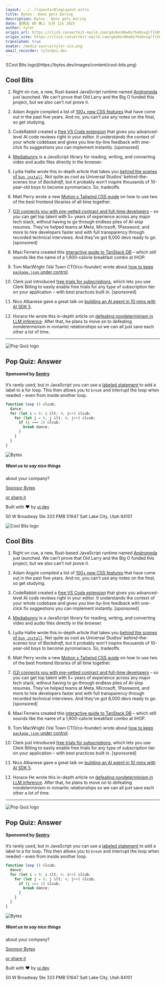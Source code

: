 ```yaml
---
layout: ../../layouts/BlogLayout.astro
title: Bytes： Deno gets boring
description: Bytes： Deno gets boring
date: 星期五 08 晚上 九月 12o 2025
author: tyler
origin_url: https://click.convertkit-mail4.com/qdu9on96w0s7h4dvxglflh890okkki4hpe96/n2hohquv35l7pks6/aHR0cHM6Ly9ieXRlcy5kZXYvYXJjaGl2ZXMvNDIz
origin_site: https://click.convertkit-mail4.com/qdu9on96w0s7h4dvxglflh890okkki4hpe96/n2hohquv35l7pks6/aHR0cHM6Ly9ieXRlcy5kZXYvYXJjaGl2ZXMvNDIz
translated: true
avatar: /media-source/tyler-ico.png
email_recorder: tyler@ui.dev
---
```



<Reference client:only="react" title="Bytes： Deno gets boring" url="https://click.convertkit-mail4.com/qdu9on96w0s7h4dvxglflh890okkki4hpe96/n2hohquv35l7pks6/aHR0cHM6Ly9ieXRlcy5kZXYvYXJjaGl2ZXMvNDIz" />

<Detail client:only="react">
	![Cool Bits logo](https://bytes.dev/images/content/cool-bits.png)

## Cool Bits

1.  Right on cue, a new, Rust-based JavaScript runtime named [Andromeda](https://click.convertkit-mail4.com/qdu9on96w0s7h4dvxglflh890okkki4hpe96/owhkhwuwrl0qvvuv/aHR0cHM6Ly90cnlhbmRyb21lZGEuZGV2Lw==) just launched. We can’t prove that Old Larry and the Big O funded this project, but we also can’t _not_ prove it.
    
2.  Adam Argyle compiled a list of [100+ new CSS features](https://click.convertkit-mail4.com/qdu9on96w0s7h4dvxglflh890okkki4hpe96/z2hgh7ue3rmlv2bp/aHR0cHM6Ly9uZXJkeS5kZXYvY2FzY2FkaW5nLXNlY3JldC1zYXVjZQ==) that have come out in the past five years. And no, you can’t use any notes on the final, so get studying.
    
3.  CodeRabbit created a [free VS Code extension](https://click.convertkit-mail4.com/qdu9on96w0s7h4dvxglflh890okkki4hpe96/p8hehqu4z5pq0ntq/aHR0cHM6Ly9jb2RlcmFiYml0LmxpbmsvYnl0ZXM=) that gives you advanced-level AI code reviews right in your editor. It understands the context of your whole codebase and gives you line-by-line feedback with one-click fix suggestions you can implement instantly. \[sponsored\]
    
4.  [Mediabunny](https://click.convertkit-mail4.com/qdu9on96w0s7h4dvxglflh890okkki4hpe96/x0hph3uewd4q6qu5/aHR0cHM6Ly9tZWRpYWJ1bm55LmRldi8=) is a JavaScript library for reading, writing, and converting video and audio files directly in the browser.
    
5.  Lydia Hallie wrote this in-depth article that takes you [behind the scenes of `bun install`](https://click.convertkit-mail4.com/qdu9on96w0s7h4dvxglflh890okkki4hpe96/6qhehoul7639g3fo/aHR0cHM6Ly9idW4uY29tL2Jsb2cvYmVoaW5kLXRoZS1zY2VuZXMtb2YtYnVuLWluc3RhbGw=). Not quite as cool as Universal Studios’ behind-the-scenes tour of _Backdraft,_ but it probably won’t inspire thousands of 10-year-old boys to become pyromaniacs. So, tradeoffs.
    
6.  Matt Perry wrote a new [Motion x Tailwind CSS guide](https://click.convertkit-mail4.com/qdu9on96w0s7h4dvxglflh890okkki4hpe96/kkhmh2unl2oxqpal/aHR0cHM6Ly9tb3Rpb24uZGV2L2RvY3MvcmVhY3QtdGFpbHdpbmQ=) on how to use two of the best frontend libraries of all time together.
    
7.  [G2i connects you with pre-vetted contract and full-time developers](https://click.convertkit-mail4.com/qdu9on96w0s7h4dvxglflh890okkki4hpe96/58hvh8ugmo468ei6/aHR0cHM6Ly93d3cuZzJpLmNvL3doeS1nMmk_dXRtX2NhbXBhaWduPUZpcmVzaGlwJTIwTmV3c2xldHRlciZ1dG1fbWVkaXVtPUFEJnV0bV9zb3VyY2U9TmV3c2xldHRlcg==) – so you can get top talent with 5+ years of experience across any major tech stack, without having to go through endless piles of AI-slop resumes. They’ve helped teams at Meta, Microsoft, 1Password, and more to hire developers faster and with full transparency through recorded technical interviews. And they’ve got 8,000 devs ready to go. \[sponsored\]
    
8.  Maxi Ferreira created this [interactive guide to TanStack DB](https://click.convertkit-mail4.com/qdu9on96w0s7h4dvxglflh890okkki4hpe96/25h2h9u320qmprh3/aHR0cHM6Ly9mcm9udGVuZGF0c2NhbGUuY29tL2Jsb2cvdGFuc3RhY2stZGIv) – which still sounds like the name of a 1,600-calorie breakfast combo at IHOP.
    
9.  Tom MacWright (Val Town CTO/co-founder) wrote about [how to keep `package.json` under control](https://click.convertkit-mail4.com/qdu9on96w0s7h4dvxglflh890okkki4hpe96/qvh8h8udr2lkm7tl/aHR0cHM6Ly9ibG9nLnZhbC50b3duL2dhcmRlbmluZy1kZXBlbmRlbmNpZXM=).
    
10.  Clerk just introduced [free trials for subscriptions](https://click.convertkit-mail4.com/qdu9on96w0s7h4dvxglflh890okkki4hpe96/9qhzhdudp3e5vxs9/aHR0cHM6Ly9nby5jbGVyay5jb20vekJ4czVreQ==), which lets you use Clerk Billing to easily enable free trials for any type of subscription tier on your application – with best practices built in. \[sponsored\]
    
11.  Nico Albanese gave a great talk on [building an AI agent in 10 mins with AI SDK 5](https://click.convertkit-mail4.com/qdu9on96w0s7h4dvxglflh890okkki4hpe96/3ohphdu379kp59tr/aHR0cHM6Ly93d3cueW91dHViZS5jb20vd2F0Y2g_dj1UakFidHNQQy1Tdw==).
    
12.  Horace He wrote this in-depth article on [defeating nondeterminism in LLM inference](https://click.convertkit-mail4.com/qdu9on96w0s7h4dvxglflh890okkki4hpe96/48hvh7umrq7xd2fx/aHR0cHM6Ly90aGlua2luZ21hY2hpbmVzLmFpL2Jsb2cvZGVmZWF0aW5nLW5vbmRldGVybWluaXNtLWluLWxsbS1pbmZlcmVuY2Uv). After that, he plans to move on to defeating nondeterminism in romantic relationships so we can all just save each other a lot of time.
    

* * *

![Pop Quiz logo](https://bytes.dev/images/content/pop-quiz.png)

## Pop Quiz: Answer

#### Sponsored by [Sentry](https://click.convertkit-mail4.com/qdu9on96w0s7h4dvxglflh890okkki4hpe96/7qh7h2u9opxn75uz/aHR0cHM6Ly9zZW50cnkuaW8vcHJvZHVjdC9sb2dzLz91dG1fY2FtcGFpZ249bG9ncy1meTI2cTMtbG9nc2xhdW5jaCZ1dG1fY29udGVudD1uZXdzbGV0dGVyLWxvZ3MtZ2EtbGF1bmNoLXRyeXNlbnRyeSZ1dG1fbWVkaXVtPXBhaWQtY29tbXVuaXR5JnV0bV9zb3VyY2U9Ynl0ZXM=)

It’s rarely used, but in JavaScript you can use a [labeled statement](https://click.convertkit-mail4.com/qdu9on96w0s7h4dvxglflh890okkki4hpe96/reh8h9um0vo6l0c2/aHR0cHM6Ly9kZXZlbG9wZXIubW96aWxsYS5vcmcvZW4tVVMvZG9jcy9XZWIvSmF2YVNjcmlwdC9SZWZlcmVuY2UvU3RhdGVtZW50cy9sYWJlbA==) to add a label to a for loop. This then allows you to `break` and interrupt the loop when needed – even from inside another loop.

```js
function loop () &lcub;
  dance:
  for (let i = 0; i &lt; 4; i++) &lcub;
    for (let j = 0; j &lt; 4; j++) &lcub;
      if (j === 2) &lcub;
        break dance;
      }
    }
  }
}
```

![Bytes](https://bytes.dev/images/bytes-icon.png)

##### Want us to say nice things  
about your company?

[Sponsor Bytes](https://click.convertkit-mail4.com/qdu9on96w0s7h4dvxglflh890okkki4hpe96/08hwhgu2dwpl62tl/aHR0cHM6Ly9ieXRlcy5kZXYvYWR2ZXJ0aXNl)

[or share it](https://click.convertkit-mail4.com/qdu9on96w0s7h4dvxglflh890okkki4hpe96/vqh3hmuop3qw9gig/aHR0cHM6Ly9ieXRlcy5kZXYvc2hhcmU=)

Built with ❤️ by [ui.dev](https://click.convertkit-mail4.com/qdu9on96w0s7h4dvxglflh890okkki4hpe96/m2h7h6u380l462tm/aHR0cHM6Ly91aS5kZXY=)

50 W Broadway Ste 333 PMB 51647 Salt Lake City, Utah 84101


</Detail>

![Cool Bits logo](https://bytes.dev/images/content/cool-bits.png)

## Cool Bits

1. Right on cue, a new, Rust-based JavaScript runtime named [Andromeda](https://click.convertkit-mail4.com/qdu9on96w0s7h4dvxglflh890okkki4hpe96/owhkhwuwrl0qvvuv/aHR0cHM6Ly90cnlhbmRyb21lZGEuZGV2Lw==) just launched. We can’t prove that Old Larry and the Big O funded this project, but we also can’t *not* prove it.

2. Adam Argyle compiled a list of [100+ new CSS features](https://click.convertkit-mail4.com/qdu9on96w0s7h4dvxglflh890okkki4hpe96/z2hgh7ue3rmlv2bp/aHR0cHM6Ly9uZXJkeS5kZXYvY2FzY2FkaW5nLXNlY3JldC1zYXVjZQ==) that have come out in the past five years. And no, you can’t use any notes on the final, so get studying.

3. CodeRabbit created a [free VS Code extension](https://click.convertkit-mail4.com/qdu9on96w0s7h4dvxglflh890okkki4hpe96/p8hehqu4z5pq0ntq/aHR0cHM6Ly9jb2RlcmFiYml0LmxpbmsvYnl0ZXM=) that gives you advanced-level AI code reviews right in your editor. It understands the context of your whole codebase and gives you line-by-line feedback with one-click fix suggestions you can implement instantly. \[sponsored]

4. [Mediabunny](https://click.convertkit-mail4.com/qdu9on96w0s7h4dvxglflh890okkki4hpe96/x0hph3uewd4q6qu5/aHR0cHM6Ly9tZWRpYWJ1bm55LmRldi8=) is a JavaScript library for reading, writing, and converting video and audio files directly in the browser.

5. Lydia Hallie wrote this in-depth article that takes you [behind the scenes of `bun install`](https://click.convertkit-mail4.com/qdu9on96w0s7h4dvxglflh890okkki4hpe96/6qhehoul7639g3fo/aHR0cHM6Ly9idW4uY29tL2Jsb2cvYmVoaW5kLXRoZS1zY2VuZXMtb2YtYnVuLWluc3RhbGw=). Not quite as cool as Universal Studios’ behind-the-scenes tour of *Backdraft,* but it probably won’t inspire thousands of 10-year-old boys to become pyromaniacs. So, tradeoffs.

6. Matt Perry wrote a new [Motion x Tailwind CSS guide](https://click.convertkit-mail4.com/qdu9on96w0s7h4dvxglflh890okkki4hpe96/kkhmh2unl2oxqpal/aHR0cHM6Ly9tb3Rpb24uZGV2L2RvY3MvcmVhY3QtdGFpbHdpbmQ=) on how to use two of the best frontend libraries of all time together.

7. [G2i connects you with pre-vetted contract and full-time developers](https://click.convertkit-mail4.com/qdu9on96w0s7h4dvxglflh890okkki4hpe96/58hvh8ugmo468ei6/aHR0cHM6Ly93d3cuZzJpLmNvL3doeS1nMmk_dXRtX2NhbXBhaWduPUZpcmVzaGlwJTIwTmV3c2xldHRlciZ1dG1fbWVkaXVtPUFEJnV0bV9zb3VyY2U9TmV3c2xldHRlcg==) – so you can get top talent with 5+ years of experience across any major tech stack, without having to go through endless piles of AI-slop resumes. They’ve helped teams at Meta, Microsoft, 1Password, and more to hire developers faster and with full transparency through recorded technical interviews. And they’ve got 8,000 devs ready to go. \[sponsored]

8. Maxi Ferreira created this [interactive guide to TanStack DB](https://click.convertkit-mail4.com/qdu9on96w0s7h4dvxglflh890okkki4hpe96/25h2h9u320qmprh3/aHR0cHM6Ly9mcm9udGVuZGF0c2NhbGUuY29tL2Jsb2cvdGFuc3RhY2stZGIv) – which still sounds like the name of a 1,600-calorie breakfast combo at IHOP.

9. Tom MacWright (Val Town CTO/co-founder) wrote about [how to keep `package.json` under control](https://click.convertkit-mail4.com/qdu9on96w0s7h4dvxglflh890okkki4hpe96/qvh8h8udr2lkm7tl/aHR0cHM6Ly9ibG9nLnZhbC50b3duL2dhcmRlbmluZy1kZXBlbmRlbmNpZXM=).

10. Clerk just introduced [free trials for subscriptions](https://click.convertkit-mail4.com/qdu9on96w0s7h4dvxglflh890okkki4hpe96/9qhzhdudp3e5vxs9/aHR0cHM6Ly9nby5jbGVyay5jb20vekJ4czVreQ==), which lets you use Clerk Billing to easily enable free trials for any type of subscription tier on your application – with best practices built in. \[sponsored]

11. Nico Albanese gave a great talk on [building an AI agent in 10 mins with AI SDK 5](https://click.convertkit-mail4.com/qdu9on96w0s7h4dvxglflh890okkki4hpe96/3ohphdu379kp59tr/aHR0cHM6Ly93d3cueW91dHViZS5jb20vd2F0Y2g_dj1UakFidHNQQy1Tdw==).

12. Horace He wrote this in-depth article on [defeating nondeterminism in LLM inference](https://click.convertkit-mail4.com/qdu9on96w0s7h4dvxglflh890okkki4hpe96/48hvh7umrq7xd2fx/aHR0cHM6Ly90aGlua2luZ21hY2hpbmVzLmFpL2Jsb2cvZGVmZWF0aW5nLW5vbmRldGVybWluaXNtLWluLWxsbS1pbmZlcmVuY2Uv). After that, he plans to move on to defeating nondeterminism in romantic relationships so we can all just save each other a lot of time.

***

![Pop Quiz logo](https://bytes.dev/images/content/pop-quiz.png)

## Pop Quiz: Answer

#### Sponsored by [Sentry](https://click.convertkit-mail4.com/qdu9on96w0s7h4dvxglflh890okkki4hpe96/7qh7h2u9opxn75uz/aHR0cHM6Ly9zZW50cnkuaW8vcHJvZHVjdC9sb2dzLz91dG1fY2FtcGFpZ249bG9ncy1meTI2cTMtbG9nc2xhdW5jaCZ1dG1fY29udGVudD1uZXdzbGV0dGVyLWxvZ3MtZ2EtbGF1bmNoLXRyeXNlbnRyeSZ1dG1fbWVkaXVtPXBhaWQtY29tbXVuaXR5JnV0bV9zb3VyY2U9Ynl0ZXM=)

It’s rarely used, but in JavaScript you can use a [labeled statement](https://click.convertkit-mail4.com/qdu9on96w0s7h4dvxglflh890okkki4hpe96/reh8h9um0vo6l0c2/aHR0cHM6Ly9kZXZlbG9wZXIubW96aWxsYS5vcmcvZW4tVVMvZG9jcy9XZWIvSmF2YVNjcmlwdC9SZWZlcmVuY2UvU3RhdGVtZW50cy9sYWJlbA==) to add a label to a for loop. This then allows you to `break` and interrupt the loop when needed – even from inside another loop.

```js
function loop () &lcub;
  dance:
  for (let i = 0; i &lt; 4; i++) &lcub;
    for (let j = 0; j &lt; 4; j++) &lcub;
      if (j === 2) &lcub;
        break dance;
      }
    }
  }
}
```

![Bytes](https://bytes.dev/images/bytes-icon.png)

##### Want us to say nice things

about your company?

[Sponsor Bytes](https://click.convertkit-mail4.com/qdu9on96w0s7h4dvxglflh890okkki4hpe96/08hwhgu2dwpl62tl/aHR0cHM6Ly9ieXRlcy5kZXYvYWR2ZXJ0aXNl)

[or share it](https://click.convertkit-mail4.com/qdu9on96w0s7h4dvxglflh890okkki4hpe96/vqh3hmuop3qw9gig/aHR0cHM6Ly9ieXRlcy5kZXYvc2hhcmU=)

Built with ❤️ by [ui.dev](https://click.convertkit-mail4.com/qdu9on96w0s7h4dvxglflh890okkki4hpe96/m2h7h6u380l462tm/aHR0cHM6Ly91aS5kZXY=)

50 W Broadway Ste 333 PMB 51647 Salt Lake City, Utah 84101


